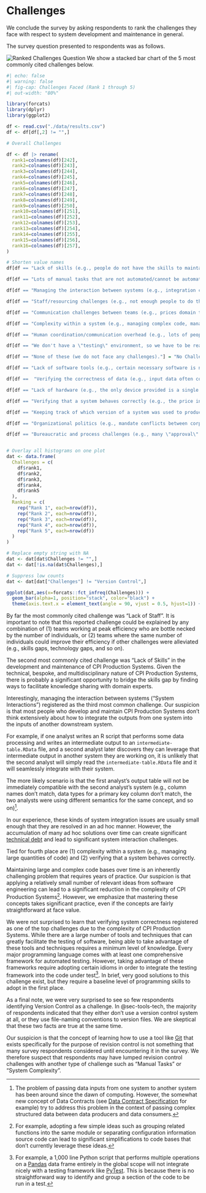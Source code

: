 # Challenges {#sec-challenges}

We conclude the survey by asking respondents to rank the challenges they face with respect to system development and maintenance in general.

The survey question presented to respondents was as follows.

![Ranked Challenges Question](./diagrams/cpi-systems-challenge-question.png)
We show a stacked bar chart of the 5 most commonly cited challenges below.

```r
#| echo: false
#| warning: false
#| fig-cap: Challenges Faced (Rank 1 through 5)
#| out-width: "80%"

library(forcats)
library(dplyr)
library(ggplot2)

df <- read.csv("./data/results.csv")
df <- df[df[,2] != "",]

# Overall Challenges

df <- df |> rename(
  rank1=colnames(df)[242],
  rank2=colnames(df)[243],
  rank3=colnames(df)[244],
  rank4=colnames(df)[245],
  rank5=colnames(df)[246],
  rank6=colnames(df)[247],
  rank7=colnames(df)[248],
  rank8=colnames(df)[249],
  rank9=colnames(df)[250],
  rank10=colnames(df)[251],
  rank11=colnames(df)[252],
  rank12=colnames(df)[253],
  rank13=colnames(df)[254],
  rank14=colnames(df)[255],
  rank15=colnames(df)[256],
  rank16=colnames(df)[257],
)

# Shorten value names
df[df == "Lack of skills (e.g., people do not have the skills to maintain complex systems)."] = "Lack of Skills"

df[df == "Lots of manual tasks that are not automated/cannot be automated (e.g., a person has to manually review system outputs to validate them)."] = "Manual Tasks"

df[df == "Managing the interaction between systems (e.g., integration challenges, passing inputs/outputs between systems)."] = "System Interactions"

df[df == "Staff/resourcing challenges (e.g., not enough people to do the work, all of our time is spent maintaining existing systems, so there is little/no capacity to develop new systems)."] = "Lack of Staff"

df[df == "Communication challenges between teams (e.g., prices domain team struggles to communicate requirements with corporate IT)."] = "Cross-Domain Communication"

df[df == "Complexity within a system (e.g., managing complex code, managing large quantities of code)."] = "System Complexity"

df[df == "Human coordination/communication overhead (e.g., lots of people need to be involved with every decision)."] = "Too Much Coordination"

df[df == "We don't have a \"testing\" environment, so we have to be really confident that our changes are correct before testing them live in our production system."] = "No Testing Environment"

df[df == "None of these (we do not face any challenges)."] = "No Challenges"

df[df == "Lack of software tools (e.g., certain necessary software is not approved by corporate IT, a commercial software product cannot be procured)."] = "Insufficient Software"

df[df ==  "Verifying the correctness of data (e.g., input data often contains mistakes, significant time is spent negotiating error fixes with the data provider)."] = "Validating Data"

df[df == "Lack of hardware (e.g., the only device provided is a single work computer, and this device does not have enough CPU/memory/storage to work with large volumes of data)."] = "Insufficient Hardware"

df[df == "Verifying that a system behaves correctly (e.g., the price index calculation logic is correct)."] = "Verifying Correctness"

df[df == "Keeping track of which version of a system was used to produce a certain version of an output."] = "Version Control"

df[df == "Organizational politics (e.g., mandate conflicts between corporate IT and the prices domain team)."] = "Organizational Politics"

df[df == "Bureaucratic and process challenges (e.g., many \"approval\" steps are required to move work forward)."] = "Bureaucracy Challenges"


# Overlay all histograms on one plot
dat <- data.frame(
  Challenges = c(
    df$rank1,
    df$rank2,
    df$rank3,
    df$rank4,
    df$rank5
  ),
  Ranking = c(
    rep("Rank 1", each=nrow(df)),
    rep("Rank 2", each=nrow(df)),
    rep("Rank 3", each=nrow(df)),
    rep("Rank 4", each=nrow(df)),
    rep("Rank 5", each=nrow(df))
  )
)

# Replace empty string with NA
dat <- dat[dat$Challenges != "",]
dat <- dat[!is.na(dat$Challenges),]

# Suppress low counts
dat <- dat[dat["Challenges"] != "Version Control",]

ggplot(dat,aes(x=forcats::fct_infreq(Challenges))) +
  geom_bar(alpha=1, position="stack", color="black") +
  theme(axis.text.x = element_text(angle = 90, vjust = 0.5, hjust=1)) + labs(title="Challenges Faced (Rank 1 through 5)")
```

By far the most commonly cited challenge was "Lack of Staff". It is important to note that this reported challenge could be explained by any combination of (1) teams working at peak efficiency who are bottle necked by the number of individuals, or (2) teams where the same number of individuals could improve their efficiency if other challenges were alleviated (e.g., skills gaps, technology gaps, and so on).

The second most commonly cited challenge was "Lack of Skills" in the development and maintenance of CPI Production Systems. Given the technical, bespoke, and multidisciplinary nature of CPI Production Systems, there is probably a significant opportunity to bridge the skills gap by finding ways to facilitate knowledge sharing with domain experts.

Interestingly, managing the interaction between systems ("System Interactions") registered as the third most common challenge. Our suspicion is that most people who develop and maintain CPI Production Systems don't think extensively about how to integrate the outputs from one system into the inputs of another downstream system.

For example, if one analyst writes an R script that performs some data processing and writes an intermediate output to an `intermediate-table.RData` file, and a second analyst later discovers they can leverage that intermediate output in another system they are working on, it is unlikely that the second analyst will simply read the `intermediate-table.RData` file and it will seamlessly integrate with their system.

The more likely scenario is that the first analyst's output table will not be immediately compatible with the second analyst's system (e.g., column names don't match, data types for a primary key column don't match, the two analysts were using different semantics for the same concept, and so on)[^1].

In our experience, these kinds of system integration issues are usually small enough that they are resolved in an ad hoc manner. However, the accumulation of many ad hoc solutions over time can create significant [technical debt](https://en.wikipedia.org/wiki/Technical_debt) and lead to significant system interaction challenges.

Tied for fourth place are (1) complexity within a system (e.g., managing large quantities of code) and (2) verifying that a system behaves correctly. 

Maintaining large and complex code bases over time is an inherently challenging problem that requires years of practice. Our suspicion is that applying a relatively small number of relevant ideas from software engineering can lead to a significant reduction in the complexity of CPI Production Systems[^2]. However, we emphasize that mastering these concepts takes significant practice, even if the concepts are fairly straightforward at face value.

We were not surprised to learn that verifying system correctness registered as one of the top challenges due to the complexity of CPI Production Systems. While there are a large number of tools and techniques that can greatly facilitate the testing of software, being able to take advantage of these tools and techniques requires a minimum level of knowledge. Every major programming language comes with at least one comprehensive framework for automated testing. However, taking advantage of these frameworks require adopting certain idioms in order to integrate the testing framework into the code under test[^3]. In brief, very good solutions to this challenge exist, but they require a baseline level of programming skills to adopt in the first place.

As a final note, we were very surprised to see so few respondents identifying Version Control as a challenge. In @sec-tools-tech, the majority of respondents indicated that they either don't use a version control system at all, or they use file-naming conventions to version files. We are skeptical that these two facts are true at the same time.

Our suspicion is that the concept of learning how to use a tool like [Git](https://git-scm.com/) that exists specifically for the purpose of revision control is not something that many survey respondents considered until encountering it in the survey. We therefore suspect that respondents may have lumped revision control challenges with another type of challenge such as "Manual Tasks" or "System Complexity".

[^1]: The problem of passing data inputs from one system to another system has been around since the dawn of computing. However, the somewhat new concept of Data Contracts (see [Data Contract Specification](https://datacontract.com/) for example) try to address this problem in the context of passing complex structured data between data producers and data consumers.

[^2]: For example, adopting a few simple ideas such as grouping related functions into the same module or separating configuration information source code can lead to significant simplifications to code bases that don't currently leverage these ideas.

[^3]: For example, a 1,000 line Python script that performs multiple operations on a [Pandas](https://pandas.pydata.org/) data frame entirely in the global scope will not integrate nicely with a testing framework like [PyTest](https://docs.pytest.org/en/stable/). This is because there is no straightforward way to identify and group a section of the code to be run in a test. 
